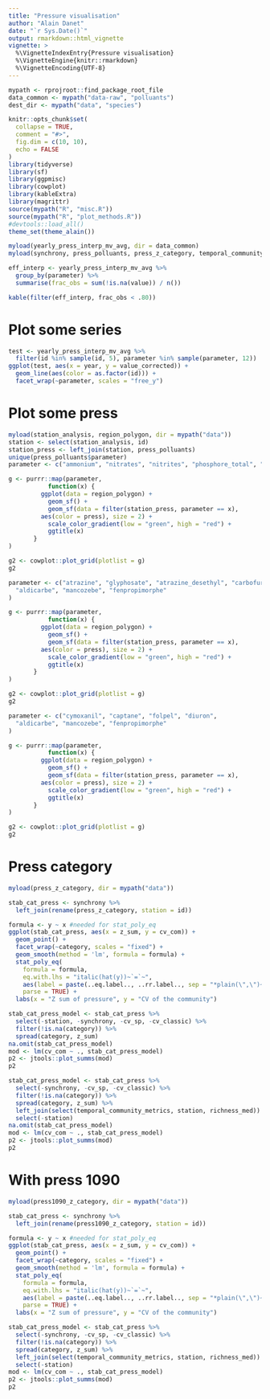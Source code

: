 ```yaml
---
title: "Pressure visualisation"
author: "Alain Danet"
date: "`r Sys.Date()`"
output: rmarkdown::html_vignette
vignette: >
  %\VignetteIndexEntry{Pressure visualisation}
  %\VignetteEngine{knitr::rmarkdown}
  %\VignetteEncoding{UTF-8}
---
```


```r
mypath <- rprojroot::find_package_root_file
data_common <- mypath("data-raw", "polluants")
dest_dir <- mypath("data", "species")
```

```r
knitr::opts_chunk$set(
  collapse = TRUE,
  comment = "#>",
  fig.dim = c(10, 10),
  echo = FALSE
)
library(tidyverse)
library(sf)
library(ggpmisc)
library(cowplot)
library(kableExtra)
library(magrittr)
source(mypath("R", "misc.R"))
source(mypath("R", "plot_methods.R"))
#devtools::load_all()
theme_set(theme_alain())
```

```r
myload(yearly_press_interp_mv_avg, dir = data_common)
myload(synchrony, press_polluants, press_z_category, temporal_community_metrics, dir = mypath("data"))
```

```r
eff_interp <- yearly_press_interp_mv_avg %>%
  group_by(parameter) %>%
  summarise(frac_obs = sum(!is.na(value)) / n())
```

```r
kable(filter(eff_interp, frac_obs < .80))
```

# Plot some series

```r
test <- yearly_press_interp_mv_avg %>%
  filter(id %in% sample(id, 5), parameter %in% sample(parameter, 12))
ggplot(test, aes(x = year, y = value_corrected)) +
  geom_line(aes(color = as.factor(id))) +
  facet_wrap(~parameter, scales = "free_y")
```

# Plot some press

```r
myload(station_analysis, region_polygon, dir = mypath("data"))
station <- select(station_analysis, id)
station_press <- left_join(station, press_polluants)
unique(press_polluants$parameter)
parameter <- c("ammonium", "nitrates", "nitrites", "phosphore_total", "ph", "oxygene_dissous")

g <- purrr::map(parameter,
           function(x) {
	     ggplot(data = region_polygon) +
	       geom_sf() +
	       geom_sf(data = filter(station_press, parameter == x),
		 aes(color = press), size = 2) +
	       scale_color_gradient(low = "green", high = "red") +
	       ggtitle(x)
	   }
)

g2 <- cowplot::plot_grid(plotlist = g)
g2
```

```r
parameter <- c("atrazine", "glyphosate", "atrazine_desethyl", "carbofuran",
  "aldicarbe", "mancozebe", "fenpropimorphe"
)

g <- purrr::map(parameter,
           function(x) {
	     ggplot(data = region_polygon) +
	       geom_sf() +
	       geom_sf(data = filter(station_press, parameter == x),
		 aes(color = press), size = 2) +
	       scale_color_gradient(low = "green", high = "red") +
	       ggtitle(x)
	   }
)

g2 <- cowplot::plot_grid(plotlist = g)
g2

```

```r
parameter <- c("cymoxanil", "captane", "folpel", "diuron",
  "aldicarbe", "mancozebe", "fenpropimorphe"
)

g <- purrr::map(parameter,
           function(x) {
	     ggplot(data = region_polygon) +
	       geom_sf() +
	       geom_sf(data = filter(station_press, parameter == x),
		 aes(color = press), size = 2) +
	       scale_color_gradient(low = "green", high = "red") +
	       ggtitle(x)
	   }
)

g2 <- cowplot::plot_grid(plotlist = g)
g2
```

# Press category

```r
myload(press_z_category, dir = mypath("data"))
```

```r
stab_cat_press <- synchrony %>%
  left_join(rename(press_z_category, station = id))

formula <- y ~ x #needed for stat_poly_eq
ggplot(stab_cat_press, aes(x = z_sum, y = cv_com)) +
  geom_point() + 
  facet_wrap(~category, scales = "fixed") +
  geom_smooth(method = 'lm', formula = formula) +
  stat_poly_eq(
    formula = formula,
    eq.with.lhs = "italic(hat(y))~`=`~",
    aes(label = paste(..eq.label.., ..rr.label.., sep = "*plain(\",\")~")),
    parse = TRUE) +
  labs(x = "Z sum of pressure", y = "CV of the community")
```
```r
stab_cat_press_model <- stab_cat_press %>%
  select(-station, -synchrony, -cv_sp, -cv_classic) %>%
  filter(!is.na(category)) %>%
  spread(category, z_sum)
na.omit(stab_cat_press_model)
mod <- lm(cv_com ~ ., stab_cat_press_model)
p2 <- jtools::plot_summs(mod)
p2
```

```r
stab_cat_press_model <- stab_cat_press %>%
  select(-synchrony, -cv_sp, -cv_classic) %>%
  filter(!is.na(category)) %>%
  spread(category, z_sum) %>%
  left_join(select(temporal_community_metrics, station, richness_med)) %>%
  select(-station)
na.omit(stab_cat_press_model)
mod <- lm(cv_com ~ ., stab_cat_press_model)
p2 <- jtools::plot_summs(mod)
p2
```

# With press 1090

```r
myload(press1090_z_category, dir = mypath("data"))
```
```r
stab_cat_press <- synchrony %>%
  left_join(rename(press1090_z_category, station = id))

formula <- y ~ x #needed for stat_poly_eq
ggplot(stab_cat_press, aes(x = z_sum, y = cv_com)) +
  geom_point() + 
  facet_wrap(~category, scales = "fixed") +
  geom_smooth(method = 'lm', formula = formula) +
  stat_poly_eq(
    formula = formula,
    eq.with.lhs = "italic(hat(y))~`=`~",
    aes(label = paste(..eq.label.., ..rr.label.., sep = "*plain(\",\")~")),
    parse = TRUE) +
  labs(x = "Z sum of pressure", y = "CV of the community")
```

```r
stab_cat_press_model <- stab_cat_press %>%
  select(-synchrony, -cv_sp, -cv_classic) %>%
  filter(!is.na(category)) %>%
  spread(category, z_sum) %>%
  left_join(select(temporal_community_metrics, station, richness_med)) %>%
  select(-station)
mod <- lm(cv_com ~ ., stab_cat_press_model)
p2 <- jtools::plot_summs(mod)
p2
```

